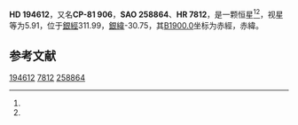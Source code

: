 {{Starbox begin
| name = HD 194612
}}
{{Starbox observe
| epoch = [[J2000.0|J2000.0]]
| constell = [[南极座|南极座]]<ref name=SIMBAD>{{cite web
 | url=http://simbad.u-strasbg.fr/simbad/sim-id?Ident=HR+7812
 | title =Pulsating variable Star
 | publisher=Centre de Données astronomiques de Strasbourg
 | work=SIMBAD
 | accessdate=2012-07-13}}</ref><ref name=DATA>{{cite web
 | url=http://vizier.u-strasbg.fr/viz-bin/VizieR-5?-out.add=.&-source=5050&-corr=PK=HR&-out.max=9999&HR=7812
 | title=VizieR Detailed Page
 | accessdate=2012-07-13
 | archive-date=2016-03-04
 | archive-url=https://web.archive.org/web/20160304220720/http://vizier.u-strasbg.fr/viz-bin/VizieR-5?-out.add=.&-source=5050&-corr=PK=HR&-out.max=9999&HR=7812
 | dead-url=no
 }}</ref>
| 星官 = 
| ra = {{RA|20|38|18.6}}<ref name=SIMBAD /><ref name=DATA />
| dec = {{DEC|-81|17|20}}<ref name=SIMBAD /><ref name=DATA />
| appmag_v = 5.91<ref name=SIMBAD /><ref name=DATA />
}}
{{Starbox character
| class = K5III<ref name=SIMBAD /><ref name=DATA />
| b-v = 1.71<ref name=SIMBAD /><ref name=DATA />
| u-b = 2.02<ref name=SIMBAD /><ref name=DATA />
| r-i = <ref name=SIMBAD /><ref name=DATA />
| variable = 
}}
{{Starbox astrometry
| radial_v = 2.02
| prop_mo_ra = 0
| parallax = 
| p_error = 
}}
{{Starbox catalog
| names =CP-81 906，[[SAO星表|SAO]] 258864，[[HD星表|HD]] 194612，[[HR星表|HR]] 7812}}
{{Starbox reference |Simbad=HR+7812}}
{{Starbox end}}

'''HD 194612'''，又名'''CP-81 906'''，'''SAO 258864'''、'''HR 7812'''，是一颗恒星<ref name=SIMBAD /><ref name=DATA />，视星等为5.91，位于[[銀道座標系|銀經]]311.99，[[銀道座標系|銀緯]]-30.75，其[[B1900.0|B1900.0]]坐标为赤經{{RA|20|21|24.9}}，赤緯{{DEC|-81|-30.75|37}}。

== 参考文献 ==
{{reflist}}

{{star-stub}}

[[Category:HD和HDE天體|194612]]
[[Category:HR天體|7812]]
[[Category:SAO天體|258864]]